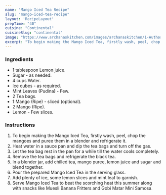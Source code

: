 ---
name: "Mango Iced Tea Recipe"
slug: "mango-iced-tea-recipe"
layout: 'RecipeLayout'
prepTime: "40"
cuisine: "Continental"
cuisineSlug: "continental"
image: "https://www.archanaskitchen.com/images/archanaskitchen/1-Author/Shaheen_Ali/Mango_Iced_Tea.jpg"
excerpt: "To begin making the Mango Iced Tea, firstly wash, peel, chop the mangoes and puree them in a blender and refrigerate it"
---

### Ingredients

- 1 tablespoon Lemon juice.
- Sugar - as needed.
- 4 cups Water.
- Ice cubes - as required.
- Mint Leaves (Pudina) - Few.
- 2 Tea bags.
- 1 Mango (Ripe) - sliced (optional).
- 2 Mango (Ripe).
- Lemon - Few slices.

### Instructions

1. To begin making the Mango Iced Tea, firstly wash, peel, chop the mangoes and puree them in a blender and refrigerate it.
1. Heat water in a sauce pan and dip the tea bags and turn off the gas.
1. Let the tea bag rest in the pan for a while till the water cools completely.
1. Remove the tea bags and refrigerate the black tea.
1. In a blender jar, add chilled tea, mango puree, lemon juice and sugar and blend together.
1. Pour the prepared Mango Iced Tea in the serving glass.
1. Add plenty of ice, some lemon slices and mint leaf to garnish.
1. Serve Mango Iced Tea to beat the scorching heat this summer along with snacks like Muesli Banana Fritters and Gobi Matar Mini Samosa.
